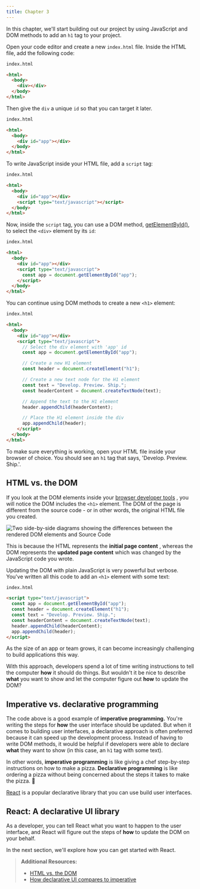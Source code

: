 ```yaml
---
title: Chapter 3
---
```


In this chapter, we'll start building out our project by using JavaScript and
DOM methods to add an `h1` tag to your project.

Open your code editor and create a new `index.html` file. Inside the HTML
file, add the following code:

```html
index.html

<html>
  <body>
    <div></div>
  </body>
</html>
```

Then give the `div` a unique `id` so that you can target it later.

```html
index.html

<html>
  <body>
    <div id="app"></div>
  </body>
</html>
```

To write JavaScript inside your HTML file, add a `script` tag:

```html
index.html

<html>
  <body>
    <div id="app"></div>
    <script type="text/javascript"></script>
  </body>
</html>
```


Now, inside the `script` tag, you can use a DOM method,
[getElementById()](https://developer.mozilla.org/en-US/docs/Web/API/Document/getElementById), to select the `<div>` element by its
`id`:

```html
index.html

<html>
  <body>
    <div id="app"></div>
    <script type="text/javascript">
      const app = document.getElementById("app");
    </script>
  </body>
</html>
```

You can continue using DOM methods to create a new `<h1>` element:

```html
index.html

<html>
  <body>
    <div id="app"></div>
    <script type="text/javascript">
      // Select the div element with 'app' id
      const app = document.getElementById("app");

      // Create a new H1 element
      const header = document.createElement("h1");

      // Create a new text node for the H1 element
      const text = "Develop. Preview. Ship.";
      const headerContent = document.createTextNode(text);

      // Append the text to the H1 element
      header.appendChild(headerContent);

      // Place the H1 element inside the div
      app.appendChild(header);
    </script>
  </body>
</html>
```

To make sure everything is working, open your HTML file inside your browser of
choice. You should see an `h1` tag that says, 'Develop. Preview. Ship.'.

## HTML vs. the DOM

If you look at the DOM elements inside your [browser developer tools](https://developer.mozilla.org/docs/Learn/Common_questions/Tools_and_setup/What_are_browser_developer_tools) ,
you will notice the DOM includes the `<h1>` element. The DOM of the page is
different from the source code - or in other words, the original HTML file you
created.

![Two side-by-side diagrams showing the differences between the rendered DOM elements and Source Code](/assets/learn-dom-and-source.webp)


This is because the HTML represents the **initial page content** , whereas the
DOM represents the **updated page content** which was changed by the
JavaScript code you wrote.

Updating the DOM with plain JavaScript is very powerful but verbose. You've
written all this code to add an `<h1>` element with some text:

```html
index.html

<script type="text/javascript">
  const app = document.getElementById("app");
  const header = document.createElement("h1");
  const text = "Develop. Preview. Ship.";
  const headerContent = document.createTextNode(text);
  header.appendChild(headerContent);
  app.appendChild(header);
</script>
```

As the size of an app or team grows, it can become increasingly challenging to
build applications this way.

With this approach, developers spend a lot of time writing instructions to
tell the computer **how** it should do things. But wouldn't it be nice to
describe **what** you want to show and let the computer figure out **how** to
update the DOM?

## Imperative vs. declarative programming

The code above is a good example of **imperative** **programming.** You're
writing the steps for **how** the user interface should be updated. But when
it comes to building user interfaces, a declarative approach is often
preferred because it can speed up the development process. Instead of having
to write DOM methods, it would be helpful if developers were able to declare
**what** they want to show (in this case, an `h1` tag with some text).

In other words, **imperative programming** is like giving a chef step-by-step
instructions on how to make a pizza. **Declarative programming** is like
ordering a pizza without being concerned about the steps it takes to make the
pizza. 🍕

[React](https://react.dev/) is a popular declarative library that you can use
build user interfaces.



## React: A declarative UI library

As a developer, you can tell React what you want to happen to the user
interface, and React will figure out the steps of **how** to update the DOM on
your behalf.

In the next section, we'll explore how you can get started with React.

> **Additional Resources:**
>
> - [HTML vs. the DOM](https://developer.chrome.com/docs/devtools/dom/#appendix)
> - [How declarative UI compares to imperative](https://react.dev/learn/reacting-to-input-with-state#how-declarative-ui-compares-to-imperative)
